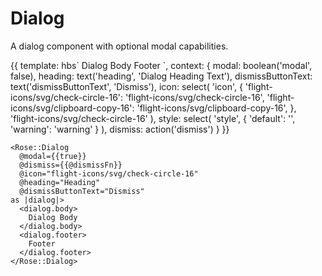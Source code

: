 

<Meta title="Rose|Dialog" component="Dialog" />

# Dialog

A dialog component with optional modal capabilities.

<Preview>
  <Story name="Dialog" height="15rem">{{
    template: hbs`
      <Rose::Dialog
        @modal={{modal}}
        @dismiss={{dismiss}}
        @icon={{icon}}
        @heading={{heading}}
        @dismissButtonText={{dismissButtonText}}
        @style={{style}}
      as |dialog|>
        <dialog.body>
          Dialog Body
        </dialog.body>
        <dialog.footer>
          Footer
        </dialog.footer>
      </Rose::Dialog>
    `,
    context: {
      modal: boolean('modal', false),
      heading: text('heading', 'Dialog Heading Text'),
      dismissButtonText: text('dismissButtonText', 'Dismiss'),
      icon: select(
        'icon',
        {
          'flight-icons/svg/check-circle-16': 'flight-icons/svg/check-circle-16',
          'flight-icons/svg/clipboard-copy-16': 'flight-icons/svg/clipboard-copy-16',
        },
        'flight-icons/svg/check-circle-16'
      ),
      style: select(
        'style',
        {
          'default': '',
          'warning': 'warning'
        }
      ),
      dismiss: action('dismiss')
    }
  }}</Story>
</Preview>


```htmlbars
<Rose::Dialog
  @modal={{true}}
  @dismiss={{@dismissFn}}
  @icon="flight-icons/svg/check-circle-16"
  @heading="Heading"
  @dismissButtonText="Dismiss"
as |dialog|>
  <dialog.body>
    Dialog Body
  </dialog.body>
  <dialog.footer>
    Footer
  </dialog.footer>
</Rose::Dialog>
```
